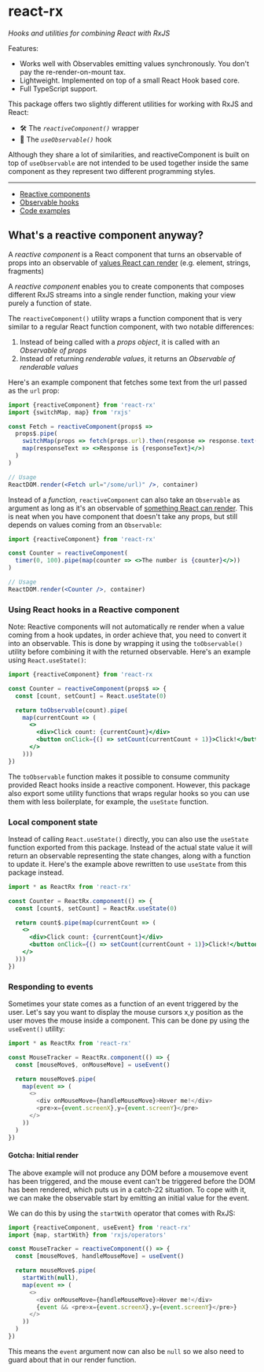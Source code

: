 # react-rx

_Hooks and utilities for combining React with RxJS_

Features:
- Works well with Observables emitting values synchronously. You don't pay the re-render-on-mount tax.
- Lightweight. Implemented on top of a small React Hook based core.
- Full TypeScript support.

This package offers two slightly different utilities for working with RxJS and React:

- :hammer_and_wrench: The *`reactiveComponent()`* wrapper
- :fishing_pole_and_fish: The *`useObservable()`* hook

Although they share a lot of similarities, and reactiveComponent is built on top of `useObservable` are not intended to be used together inside the same component as they represent two different programming styles.

---

- [Reactive components](#reactive-components)
- [Observable hooks](#use-observable)
- [Code examples](https://github.com/sanity-io/react-rx/tree/master/web/examples)

<a name="reactive-components"></a>

## What's a reactive component anyway?

A _reactive component_ is a React component that turns an observable of props into an observable of [values React can render](https://reactjs.org/docs/react-component.html#render) (e.g. element, strings, fragments)

A _reactive component_ enables you to create components that composes different RxJS streams into a single render function, making your view purely a function of state.

The `reactiveComponent()` utility wraps a function component that is very similar to a regular React function component, with two notable differences:

1. Instead of being called with a _props object_, it is called with an _Observable of props_
2. Instead of returning _renderable values_, it returns an _Observable of renderable values_

Here's an example component that fetches some text from the url passed as the `url` prop:

```jsx
import {reactiveComponent} from 'react-rx'
import {switchMap, map} from 'rxjs'

const Fetch = reactiveComponent(props$ =>
  props$.pipe(
    switchMap(props => fetch(props.url).then(response => response.text())),
    map(responseText => <>Response is {responseText}</>)
  )
)

// Usage
ReactDOM.render(<Fetch url="/some/url)" />, container)
```

Instead of a _function_, `reactiveComponent` can also take an `Observable` as argument as long as it's an observable of [something React can render](https://reactjs.org/docs/react-component.html#render). This is neat when you have component that doesn't take any props, but still depends on values coming from an `Observable`:

```jsx
import {reactiveComponent} from 'react-rx'

const Counter = reactiveComponent(
  timer(0, 100).pipe(map(counter => <>The number is {counter}</>))
)

// Usage
ReactDOM.render(<Counter />, container)
```

### Using React hooks in a Reactive component

Note: Reactive components will not automatically re render when a value coming from a hook updates, in order achieve that, you need to convert it into an observable. This is done by wrapping it using the `toObservable()` utility before combining it with the returned observable. Here's an example using `React.useState()`:

```jsx
import {reactiveComponent} from 'react-rx

const Counter = reactiveComponent(props$ => {
  const [count, setCount] = React.useState(0)

  return toObservable(count).pipe(
    map(currentCount => (
      <>
        <div>Click count: {currentCount}</div>
        <button onClick={() => setCount(currentCount + 1)}>Click!</button>
      </>
    )))
})
```

The `toObservable` function makes it possible to consume community provided React hooks inside a reactive component. However, this package also export some utility functions that wraps regular hooks so you can use them with less boilerplate, for example, the `useState` function.

### Local component state

Instead of calling `React.useState()` directly, you can also use the `useState` function exported from this package. Instead of the actual state value it will return an observable representing the state changes, along with a function to update it. Here's the example above rewritten to use `useState` from this package instead.

```jsx
import * as ReactRx from 'react-rx'

const Counter = ReactRx.component(() => {
  const [count$, setCount] = ReactRx.useState(0)

  return count$.pipe(map(currentCount => (
    <>
      <div>Click count: {currentCount}</div>
      <button onClick={() => setCount(currentCount + 1)}>Click!</button>
    </>
  )))
})
```

### Responding to events

Sometimes your state comes as a function of an event triggered by the user. Let's say you want to display the mouse cursors x,y position as the user moves the mouse inside a component. This can be done py using the `useEvent()` utility:

```js
import * as ReactRx from 'react-rx'

const MouseTracker = ReactRx.component(() => {
  const [mouseMove$, onMouseMove] = useEvent()

  return mouseMove$.pipe(
    map(event => (
      <>
        <div onMouseMove={handleMouseMove}>Hover me!</div>
        <pre>x={event.screenX},y={event.screenY}</pre>
      </>
    ))
  )
})

```

#### Gotcha: Initial render

The above example will not produce any DOM before a mousemove event has been triggered, and the mouse event can't be triggered before the DOM has been rendered, which puts us in a catch-22 situation. To cope with it, we can make the observable start by emitting an initial value for the event.

We can do this by using the `startWith` operator that comes with RxJS:

```js
import {reactiveComponent, useEvent} from 'react-rx'
import {map, startWith} from 'rxjs/operators'

const MouseTracker = reactiveComponent(() => {
  const [mouseMove$, handleMouseMove] = useEvent()

  return mouseMove$.pipe(
    startWith(null),
    map(event => (
      <>
        <div onMouseMove={handleMouseMove}>Hover me!</div>
        {event && <pre>x={event.screenX},y={event.screenY}</pre>}
      </>
    ))
  )
})
```

This means the `event` argument now can also be `null` so we also need to guard about that in our render function.
